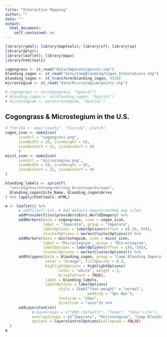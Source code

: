 ```yaml
---
title: "Interactive Mapping"
author: ""
date: ""
output: 
  html_document: 
    self_contained: no
---
```


```r
library(rgdal); library(maptools); library(sf); library(sp)
library(dplyr); 
library(leaflet); library(maps)
library(htmltools)
```

```r
cogongrass <- st_read("data/Imperata/points.shp")
blanding_cogon <- st_read("data/CampBlanding/Cogon_Infestations.shp")
blanding_cogon <- st_transform(blanding_cogon, 4326)
microstegium <- st_read("data/Microstegium/points.shp")
```

```r
# cogongrass <- as(cogongrass, "Spatial")
# blanding_cogon <- as(blanding_cogon, "Spatial")
# microstegium <- as(microstegium, "Spatial")
```

## Cogongrass & Microstegium in the U.S.
```r
# florida <- map("county", "florida", plot=F)
cogon_icon <- makeIcon(
      iconUrl = "cogongrass.png",
      iconWidth = 28, iconHeight = 65,
      iconAnchorX = 22, iconAnchorY = 94
      )
micst_icon <- makeIcon(
      iconUrl = "microstegium.png",
      iconWidth = 28, iconHeight = 65,
      iconAnchorX = 22, iconAnchorY = 94
)

blanding_labels <- sprintf(
  "<strong>%s</strong><br/>%g Acres<sup>2</sup>",
  blanding_cogon$Site_Name, blanding_cogon$Acres
) %>% lapply(htmltools::HTML)

m <- leaflet() %>%
      # addTiles() %>%  # Add default OpenStreetMap map tiles
      addProviderTiles(providers$Esri.WorldImagery) %>% 
      addMarkers(data = cogongrass, icon = cogon_icon,
                 label = "Imperata", group = "Imperata",
                 labelOptions = labelOptions(offset = c(-10,-50)), 
                 clusterOptions = markerClusterOptions()) %>%
      addMarkers(data = microstegium, icon = micst_icon,
                 label = "Microstegium", group = "Microstegium",
                 labelOptions = labelOptions(offset = c(0,-50)),
                 clusterOptions = markerClusterOptions()) %>% 
      addPolygons(data = blanding_cogon, group = "Camp Blanding Imperata Infestation",
                  color = "orange", fillOpacity = 0.3,
                  highlightOptions = highlightOptions(
                        color = "white", weight = 2,
                        bringToFront = TRUE),
                  label = blanding_labels,
                  labelOptions = labelOptions(
                        style = list("font-weight" = "normal", 
                                     padding = "3px 8px"),
                        textsize = "15px",
                        direction = "auto")) %>% 
      addLayersControl(
            # baseGroups = c("OSM (default)", "Toner", "Toner Lite"),
            overlayGroups = c("Imperata", "Microstegium", "Camp Blanding Imperata Infestation"),
            options = layersControlOptions(collapsed = FALSE)
  )
m
```


